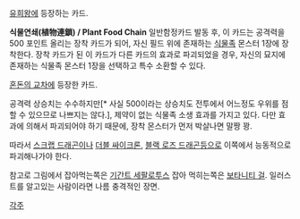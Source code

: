 [[유희왕]]에 등장하는 카드.

'''식물연쇄(植物連鎖) / Plant Food Chain'''
일반함정카드
발동 후, 이 카드는 공격력을 500 포인트 올리는 장착 카드가 되어, 자신 필드 위에 존재하는 [[식물족]] 몬스터 1장에 장착한다. 장착 카드가 된 이 카드가 다른 카드의 효과로 파괴되었을 경우, 자신의 묘지에 존재하는 식물족 몬스터 1장을 선택하고 특수 소환할 수 있다.

[[혼돈의 교차]]에 등장한 카드.

공격력 상승치는 수수하지만[* 사실 500이라는 상승치도 전투에서 어느정도 우위를 점할 수 있으므로 나쁘지는 않다.], 제약이 없는 식물족 소생 효과를 가지고 있다. 다만 효과에 의해서 파괴되어야 하기 때문에, 장착 몬스터가 먼저 박살나면 말짱 꽝.

따라서 [[스크랩 드래곤]]이나 [[더블 싸이크론]], [[블랙 로즈 드래곤]]등으로 이쪽에서 능동적으로 파괴해나가야 한다.

참고로 그림에서 잡아먹는쪽은 [[기간트 세팔로투스]] 잡아 먹히는쪽은 [[보타니티 걸]]. 일러스트를 알고있는 사람이라면 나름
충격적인 장면.

[[각주]]
